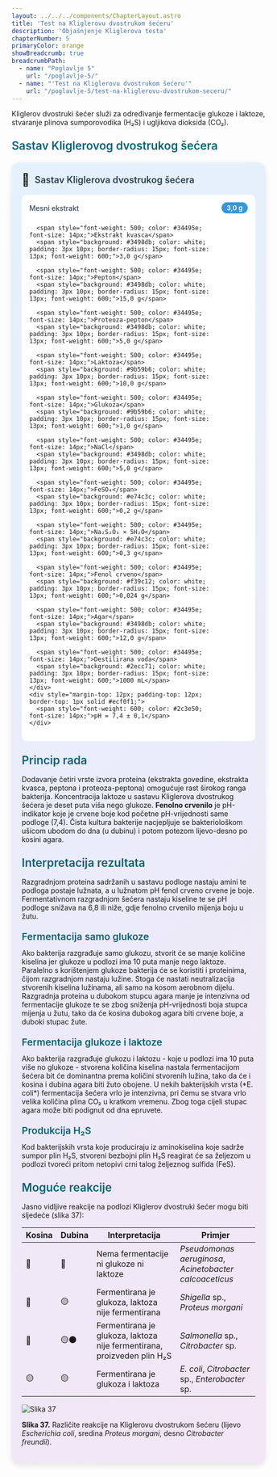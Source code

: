 ```yaml
---
layout: ../../../components/ChapterLayout.astro
title: 'Test na Kliglerovu dvostrukom šećeru'
description: 'Objašnjenje Kliglerova testa'
chapterNumber: 5
primaryColor: orange
showBreadcrumb: true
breadcrumbPath:
  - name: "Poglavlje 5"
    url: "/poglavlje-5/"
  - name: "'Test na Kliglerovu dvostrukom šećeru'"
    url: "/poglavlje-5/test-na-kliglerovu-dvostrukom-seceru/"
---
```




Kliglerov dvostruki šećer služi za određivanje fermentacije glukoze i laktoze, stvaranje plinova sumporovodika (H₂S) i ugljikova dioksida (CO₂).

<h3 style="color: #096279; font-size: 1.4rem; font-weight: 600; margin: 1.5rem 0 1rem 0;">Sastav Kliglerovog dvostrukog šećera</h3>

<div style="max-width: 520px; background: linear-gradient(135deg, #e3f2fd 0%, #f3e5f5 100%); border-radius: 15px; padding: 20px; box-shadow: 0 4px 12px rgba(0,0,0,0.1); margin: 20px auto;">
  <div style="display: flex; align-items: center; margin-bottom: 15px;">
    <span style="font-size: 24px; margin-right: 10px;">🧫</span>
    <h3 style="margin: 0; color: #2c3e50; font-weight: 600; font-size: 18px;">Sastav Kliglerova dvostrukog šećera</h3>
  </div>
  <div style="background: white; border-radius: 10px; padding: 15px;">
    <div style="display: grid; grid-template-columns: minmax(0, 1fr) auto; gap: 8px 15px; align-items: center;">
      <span style="font-weight: 500; color: #34495e; font-size: 14px;">Mesni ekstrakt</span>
      <span style="background: #3498db; color: white; padding: 3px 10px; border-radius: 15px; font-size: 13px; font-weight: 600;">3,0 g</span>
      
      <span style="font-weight: 500; color: #34495e; font-size: 14px;">Ekstrakt kvasca</span>
      <span style="background: #3498db; color: white; padding: 3px 10px; border-radius: 15px; font-size: 13px; font-weight: 600;">3,0 g</span>
      
      <span style="font-weight: 500; color: #34495e; font-size: 14px;">Pepton</span>
      <span style="background: #3498db; color: white; padding: 3px 10px; border-radius: 15px; font-size: 13px; font-weight: 600;">15,0 g</span>
      
      <span style="font-weight: 500; color: #34495e; font-size: 14px;">Proteoza-pepton</span>
      <span style="background: #3498db; color: white; padding: 3px 10px; border-radius: 15px; font-size: 13px; font-weight: 600;">5,0 g</span>
      
      <span style="font-weight: 500; color: #34495e; font-size: 14px;">Laktoza</span>
      <span style="background: #9b59b6; color: white; padding: 3px 10px; border-radius: 15px; font-size: 13px; font-weight: 600;">10,0 g</span>
      
      <span style="font-weight: 500; color: #34495e; font-size: 14px;">Glukoza</span>
      <span style="background: #9b59b6; color: white; padding: 3px 10px; border-radius: 15px; font-size: 13px; font-weight: 600;">1,0 g</span>
      
      <span style="font-weight: 500; color: #34495e; font-size: 14px;">NaCl</span>
      <span style="background: #3498db; color: white; padding: 3px 10px; border-radius: 15px; font-size: 13px; font-weight: 600;">5,0 g</span>
      
      <span style="font-weight: 500; color: #34495e; font-size: 14px;">FeSO₄</span>
      <span style="background: #e74c3c; color: white; padding: 3px 10px; border-radius: 15px; font-size: 13px; font-weight: 600;">0,2 g</span>
      
      <span style="font-weight: 500; color: #34495e; font-size: 14px;">Na₂S₂O₃ × 5H₂O</span>
      <span style="background: #e74c3c; color: white; padding: 3px 10px; border-radius: 15px; font-size: 13px; font-weight: 600;">0,3 g</span>
      
      <span style="font-weight: 500; color: #34495e; font-size: 14px;">Fenol crveno</span>
      <span style="background: #f39c12; color: white; padding: 3px 10px; border-radius: 15px; font-size: 13px; font-weight: 600;">0,024 g</span>
      
      <span style="font-weight: 500; color: #34495e; font-size: 14px;">Agar</span>
      <span style="background: #3498db; color: white; padding: 3px 10px; border-radius: 15px; font-size: 13px; font-weight: 600;">12,0 g</span>
      
      <span style="font-weight: 500; color: #34495e; font-size: 14px;">Destilirana voda</span>
      <span style="background: #2ecc71; color: white; padding: 3px 10px; border-radius: 15px; font-size: 13px; font-weight: 600;">1000 mL</span>
    </div>
    <div style="margin-top: 12px; padding-top: 12px; border-top: 1px solid #ecf0f1;">
      <span style="font-weight: 600; color: #2c3e50; font-size: 14px;">pH = 7,4 ± 0,1</span>
    </div>
  </div>
</div>

<h3 style="color: #096279; font-size: 1.4rem; font-weight: 600; margin: 1.5rem 0 1rem 0;">Princip rada</h3>

Dodavanje četiri vrste izvora proteina (ekstrakta govedine, ekstrakta kvasca, peptona i proteoza-peptona) omogućuje rast širokog ranga bakterija. Koncentracija laktoze u sastavu Kliglerova dvostrukog šećera je deset puta viša nego glukoze. **Fenolno crvenilo** je pH-indikator koje je crvene boje kod početne pH-vrijednosti same podloge (7,4). Čista kultura bakterije nacjepljuje se bakteriološkom ušicom ubodom do dna (u dubinu) i potom potezom lijevo-desno po kosini agara.

<h3 style="color: #096279; font-size: 1.4rem; font-weight: 600; margin: 1.5rem 0 1rem 0;">Interpretacija rezultata</h3>

Razgradnjom proteina sadržanih u sastavu podloge nastaju amini te podloga postaje lužnata, a u lužnatom pH fenol crveno crvene je boje. Fermentativnom razgradnjom šećera nastaju kiseline te se pH podloge snižava na 6,8 ili niže, gdje fenolno crvenilo mijenja boju u žutu.

<h4 style="color: #096279; font-size: 1.2rem; font-weight: 600; margin: 1.2rem 0 0.8rem 0;">Fermentacija samo glukoze</h4>
Ako bakterija razgrađuje samo glukozu, stvorit će se manje količine kiselina jer glukoze u podlozi ima 10 puta manje nego laktoze. Paralelno s korištenjem glukoze bakterija će se koristiti i proteinima, čijom razgradnjom nastaju lužine. Stoga će nastati neutralizacija stvorenih kiselina lužinama, ali samo na kosom aerobnom dijelu. Razgradnja proteina u dubokom stupcu agara manje je intenzivna od fermentacije glukoze te se zbog sniženja pH-vrijednosti boja stupca mijenja u žutu, tako da će kosina dubokog agara biti crvene boje, a duboki stupac žute.

<h4 style="color: #096279; font-size: 1.2rem; font-weight: 600; margin: 1.2rem 0 0.8rem 0;">Fermentacija glukoze i laktoze</h4>
Ako bakterija razgrađuje glukozu i laktozu - koje u podlozi ima 10 puta više no glukoze - stvorena količina kiselina nastala fermentacijom šećera bit će dominantna prema količini stvorenih lužina, tako da će i kosina i dubina agara biti žuto obojene. U nekih bakterijskih vrsta (*E. coli*) fermentacija šećera vrlo je intenzivna, pri čemu se stvara vrlo velika količina plina CO₂ u kratkom vremenu. Zbog toga cijeli stupac agara može biti podignut od dna epruvete.

<h4 style="color: #096279; font-size: 1.2rem; font-weight: 600; margin: 1.2rem 0 0.8rem 0;">Produkcija H₂S</h4>
Kod bakterijskih vrsta koje produciraju iz aminokiselina koje sadrže sumpor plin H₂S, stvoreni bezbojni plin H₂S reagirat će sa željezom u podlozi tvoreći pritom netopivi crni talog željeznog sulfida (FeS).

<h3 style="color: #096279; font-size: 1.4rem; font-weight: 600; margin: 1.5rem 0 1rem 0;">Moguće reakcije</h3>

Jasno vidljive reakcije na podlozi Kliglerov dvostruki šećer mogu biti sljedeće (slika 37):

| Kosina | Dubina | Interpretacija | Primjer |
|--------|--------|----------------|---------|
| 🔴 | 🔴 | Nema fermentacije ni glukoze ni laktoze | *Pseudomonas aeruginosa*, *Acinetobacter calcoaceticus* |
| 🔴 | 🟡 | Fermentirana je glukoza, laktoza nije fermentirana | *Shigella* sp., *Proteus morgani* |
| 🔴 | 🟡⚫ | Fermentirana je glukoza, laktoza nije fermentirana, proizveden plin H₂S | *Salmonella* sp., *Citrobacter* sp. |
| 🟡 | 🟡 | Fermentirana je glukoza i laktoza | *E. coli*, *Citrobacter* sp., *Enterobacter* sp. |

![Slika 37](/images/slika37.jpg)

**Slika 37.** Različite reakcije na Kliglerovu dvostrukom šećeru (lijevo *Escherichia coli*, sredina *Proteus morgani*, desno *Citrobacter freundii*).